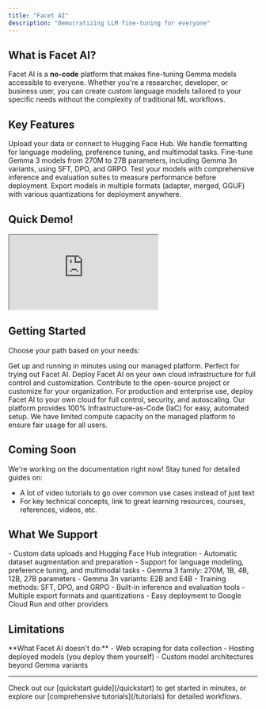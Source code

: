 ```yaml
---
title: "Facet AI"
description: "Democratizing LLM fine-tuning for everyone"
---
```


## What is Facet AI?

Facet AI is a **no-code** platform that makes fine-tuning Gemma models accessible to everyone. Whether you're a researcher, developer, or business user, you can create custom language models tailored to your specific needs without the complexity of traditional ML workflows.

## Key Features

<CardGroup cols={2}>
<Card title="Easy Dataset Preparation" icon="database">
  Upload your data or connect to Hugging Face Hub. We handle formatting for language modeling, preference tuning, and multimodal tasks.
</Card>

<Card title="Multiple Model Sizes" icon="computer">
  Fine-tune Gemma 3 models from 270M to 27B parameters, including Gemma 3n variants, using SFT, DPO, and GRPO.
</Card>

<Card title="Built-in Evaluation" icon="chart-line">
  Test your models with comprehensive inference and evaluation suites to measure performance before deployment.
</Card>

<Card title="Flexible Export" icon="download">
  Export models in multiple formats (adapter, merged, GGUF) with various quantizations for deployment anywhere.
</Card>
</CardGroup>

## Quick Demo!

<iframe
  className="w-full aspect-video rounded-xl"
  src="https://www.youtube.com/embed/JGnzoLSZReI"
  title="YouTube video player"
  allow="accelerometer; autoplay; clipboard-write; encrypted-media; gyroscope; picture-in-picture"
  allowFullScreen
></iframe>

## Getting Started

Choose your path based on your needs:

<CardGroup cols={3}>
<Card title="Quick Start" icon="rocket" href="/quickstart">
  Get up and running in minutes using our managed platform. Perfect for trying out Facet AI.
</Card>

<Card title="Self-Deploy" icon="server" href="/deployment">
  Deploy Facet AI on your own cloud infrastructure for full control and customization.
</Card>

<Card title="Developer Guide" icon="code" href="/developer">
  Contribute to the open-source project or customize for your organization.
</Card>
</CardGroup>

<Note>
For production and enterprise use, deploy Facet AI to your own cloud for full control, security, and autoscaling. Our platform provides 100% Infrastructure-as-Code (IaC) for easy, automated setup. We have limited compute capacity on the managed platform to ensure fair usage for all users.
</Note>


## Coming Soon

We're working on the documentation right now! Stay tuned for detailed guides on:

- A lot of video tutorials to go over common use cases instead of just text
- For key technical concepts, link to great learning resources, courses, references, videos, etc.

## What We Support

<AccordionGroup>
<Accordion title="Dataset Management">
  - Custom data uploads and Hugging Face Hub integration
  - Automatic dataset augmentation and preparation
  - Support for language modeling, preference tuning, and multimodal tasks
</Accordion>

<Accordion title="Model Training">
  - Gemma 3 family: 270M, 1B, 4B, 12B, 27B parameters
  - Gemma 3n variants: E2B and E4B
  - Training methods: SFT, DPO, and GRPO
</Accordion>

<Accordion title="Evaluation & Deployment">
  - Built-in inference and evaluation tools
  - Multiple export formats and quantizations
  - Easy deployment to Google Cloud Run and other providers
</Accordion>
</AccordionGroup>

## Limitations

<Warning>
**What Facet AI doesn't do:**
- Web scraping for data collection
- Hosting deployed models (you deploy them yourself)
- Custom model architectures beyond Gemma variants
</Warning>

---


<Callout title="Need help?" type="info">
  Check out our [quickstart guide](/quickstart) to get started in minutes, or explore our [comprehensive tutorials](/tutorials) for detailed workflows.
</Callout>
